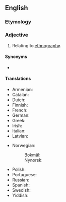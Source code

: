 ==English==

===Etymology===
{{suffix|en|ethnography|ic}}

===Adjective===
{{en-adj|-}}

# Relating to [[ethnography]].

====Synonyms====
* {{l|en|ethnographical}}

====Translations====
{{trans-top|of, or relating to [[ethnography]]}}
* Armenian: {{t+|hy|ազգագրական|sc=Armn}}
* Catalan: {{t|ca|etnogràfic}}
* Dutch: {{t|nl|etnografisch}}
* Finnish: {{t+|fi|etnografinen}}
* French: {{t+|fr|ethnographique}}
* German: {{t|de|ethnographisch}}
* Greek: {{t+|el|εθνογραφικός}}
* Irish: {{t|ga|eitneagrafaíoch}}
* Italian: {{t+|it|etnografico}}
* Latvian: {{t|lv|etnogrāfisks}}
{{trans-mid}}
* Norwegian:
*: Bokmål: {{t|nb|etnografisk}}
*: Nynorsk: {{t|nn|etnografisk}}
* Polish: {{t+|pl|etnograficzny}}
* Portuguese: {{t|pt|etnográfico}}
* Russian: {{t+|ru|этнографи́ческий|sc=Cyrl}}
* Spanish: {{t+|es|etnográfico}}
* Swedish: {{t|sv|etnografisk}}
* Yiddish: {{t|yi|עטנאָגראַפֿיש}}
{{trans-bottom}}